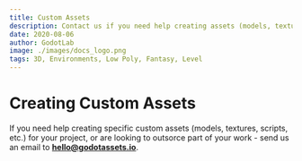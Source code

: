 ```yaml
---
title: Custom Assets
description: Contact us if you need help creating assets (models, textures, scripts, etc) for your project.
date: 2020-08-06
author: GodotLab
image: ./images/docs_logo.png
tags: 3D, Environments, Low Poly, Fantasy, Level
---
```


# Creating Custom Assets
If you need help creating specific custom assets (models, textures, scripts, etc.) for your project, or are looking to outsorce part of your work - 
send us an email to <b>hello@godotassets.io</b>. 

<!-- We also offer consulting services - if you need help learning godot or advice on solving an issue with your project, feel free to message me. -->

<!-- We offer huge discounts to people willing to share the assets with the community. -->



